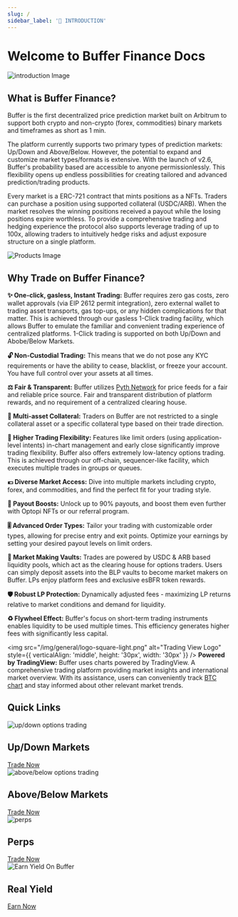 ```yaml
---
slug: /
sidebar_label: '🐙 INTRODUCTION'
---
```


# Welcome to Buffer Finance Docs 
![introduction Image](/img/general/v2.6-intro.png)

## What is Buffer Finance?
Buffer is the first decentralized price prediction market built on Arbitrum to support both
crypto and non-crypto (forex, commodities) binary markets and timeframes as short as 1 min. 

The platform currently supports two primary types of prediction markets: Up/Down and Above/Below. 
However, the potential to expand and customize market types/formats is extensive. With the launch of v2.6, Buffer's 
probability based are accessible to anyone permissionlessly. 
This flexibility opens up endless possibilities for creating tailored and advanced prediction/trading products.

Every market is a ERC-721 contract that mints positions as a NFTs. 
Traders can purchase a position using supported collateral (USDC/ARB). 
When the market resolves the winning positions received a payout while the 
losing positions expire worthless. 
To provide a comprehensive trading and hedging experience the protocol also supports 
leverage trading of up to 100x, allowing traders to intuitively hedge risks and adjust 
exposure structure on a single platform.

![Products Image](/img/general/products.png)

## Why Trade on Buffer Finance?

**✨ One-click, gasless, Instant Trading:**
Buffer requires zero gas costs, zero wallet approvals (via EIP 2612 permit integration), 
zero external wallet to trading asset transports, gas top-ups, or any hidden complications for that matter. 
This is achieved through our gasless 1-Click trading facility, which allows Buffer to emulate the familiar 
and convenient trading experience of centralized platforms. 1-Click trading is supported on both Up/Down and Abobe/Below Markets. 

**🔓 Non-Custodial Trading:**
This means that we do not pose any KYC requirements or have the ability to cease, blacklist, or freeze your account. 
You have full control over your assets at all times. 

**⚖️ Fair & Transparent:**
Buffer utilizes [Pyth Network](https://pyth.network/) for price feeds for a fair and reliable price source. 
Fair and transparent distribution of platform rewards, and no requirement of a centralized clearing house.

**💠 Multi-asset Collateral:**
Traders on Buffer are not restricted to a single collateral asset or a specific collateral type based on 
their trade direction. 

**🌊 Higher Trading Flexibility:**
Features like limit orders (using application-level intents) in-chart management and early close 
significantly improve trading flexibility. Buffer also offers extremely low-latency options trading. 
This is achieved through our off-chain, sequencer-like facility, which executes multiple trades in groups or queues. 

**💶 Diverse Market Access:**
Dive into multiple markets including crypto, forex, and commodities, and find the perfect fit for your trading style. 

**🔋 Payout Boosts:** 
Unlock up to 90% payouts, and boost them even further with Optopi NFTs or our referral program. 

**🎚 Advanced Order Types:** 
Tailor your trading with customizable order types, allowing for precise entry and exit points. 
Optimize your earnings by setting your desired payout levels on limit orders.

**🏦 Market Making Vaults:** 
Trades are powered by USDC & ARB based liquidity pools, which act as the clearing house for options traders. 
Users can simply deposit assets into the BLP vaults to become market makers on Buffer. 
LPs enjoy platform fees and exclusive esBFR token rewards.

**🛡 Robust LP Protection:** 
Dynamically adjusted fees - maximizing LP returns relative to market conditions and demand for liquidity.

**♻️ Flywheel Effect:** 
Buffer's focus on short-term trading instruments enables liquidity to be used multiple times. 
This efficiency generates higher fees with significantly less capital.

<img src="/img/general/logo-square-light.png" alt="Trading View Logo" style={{ verticalAlign: 'middle', height: '30px', width: '30px' }} /> **Powered by TradingView:** 
Buffer uses charts powered by TradingView. A comprehensive trading platform providing market insights and 
international market overview. With its assistance, 
users can conveniently track [BTC chart](https://www.tradingview.com/symbols/BTCUSD/) and 
stay informed about other relevant market trends.


## Quick Links

<div className="card-container">

  <div className="card">
    <img src="/img/general/up-down.png" alt="up/down options trading" />
    <div className="card-content">
      <h2 className="card-title">Up/Down Markets</h2>
      <a href="https://app.buffer.finance/#/binary" className="card-button" target="_blank" rel="noopener noreferrer">Trade Now</a>
    </div>
  </div>

  <div className="card">
    <img src="/img/general/a:b-ui.png" alt="above/below options trading" />
    <div class="card-content">
      <h2 class="card-title">Above/Below Markets</h2>
      <a href="https://app.buffer.finance/#/ab/BTC-USD/" class="card-button" target="_blank" rel="noopener noreferrer">Trade Now</a>
    </div>
  </div>

  <div className="card">
    <img src="/img/general/perps.png" alt="perps"/>
    <div className="card-content">
      <h2 className="card-title">Perps</h2>
      <a href="https://earn.buffer.finance/" className="card-button" target="_blank" rel="noopener noreferrer">Trade Now</a>
    </div>
  </div>

  <div className="card">
    <img src="/img/general/earn.png" alt="Earn Yield On Buffer" />
    <div className="card-content">
      <h2 className="card-title">Real Yield</h2>
      <a href="https://earn.buffer.finance/" className="card-button" target="_blank" rel="noopener noreferrer">Earn Now</a>
    </div>
  </div>
</div>
